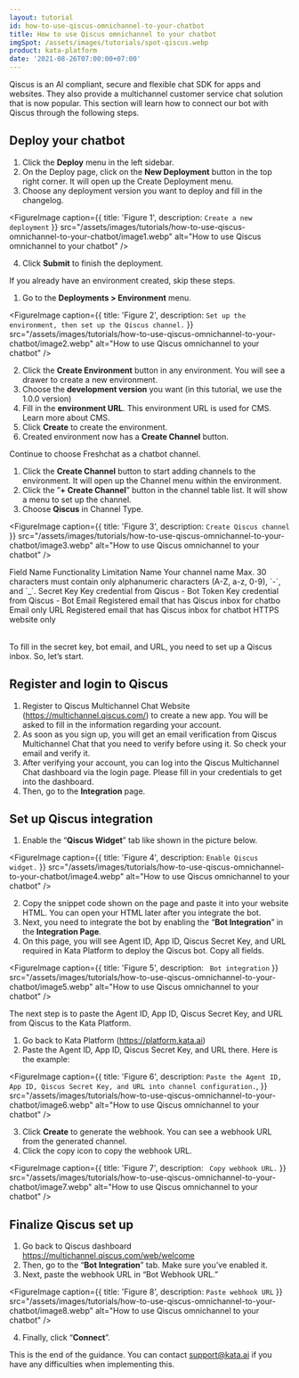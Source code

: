 ```yaml
---
layout: tutorial
id: how-to-use-qiscus-omnichannel-to-your-chatbot
title: How to use Qiscus omnichannel to your chatbot
imgSpot: /assets/images/tutorials/spot-qiscus.webp
product: kata-platform
date: '2021-08-26T07:00:00+07:00'
---
```


Qiscus is an AI compliant, secure and flexible chat SDK for apps and websites. They also provide a multichannel customer service chat solution that is now popular. This section will learn how to connect our bot with Qiscus through the following steps.

## Deploy your chatbot

1. Click the **Deploy** menu in the left sidebar.
2. On the Deploy page, click on the **New Deployment** button in the top right corner. It will open up the Create Deployment menu.
3. Choose any deployment version you want to deploy and fill in the changelog.

<FigureImage
  caption={{ title: 'Figure 1', description: `Create a new deployment` }}
  src="/assets/images/tutorials/how-to-use-qiscus-omnichannel-to-your-chatbot/image1.webp"
  alt="How to use Qiscus omnichannel to your chatbot"
/>

4. Click **Submit** to finish the deployment.

If you already have an environment created, skip these steps.

1. Go to the **Deployments > Environment** menu.

<FigureImage
  caption={{ title: 'Figure 2', description: `Set up the environment, then set up the Qiscus channel.` }}
  src="/assets/images/tutorials/how-to-use-qiscus-omnichannel-to-your-chatbot/image2.webp"
  alt="How to use Qiscus omnichannel to your chatbot"
/>

2. Click the **Create Environment** button in any environment. You will see a drawer to create a new environment.
3. Choose the **development version** you want (in this tutorial, we use the 1.0.0 version)
4. Fill in the **environment URL**. This environment URL is used for CMS. Learn more about CMS.
5. Click **Create** to create the environment.
6. Created environment now has a **Create Channel** button.

Continue to choose Freshchat as a chatbot channel.

1. Click the **Create Channel** button to start adding channels to the environment. It will open up the Channel menu within the environment.
2. Click the ”**+ Create Channel**” button in the channel table list. It will show a menu to set up the channel.
3. Choose **Qiscus** in Channel Type.

<FigureImage
  caption={{ title: 'Figure 3', description: `Create Qiscus channel` }}
  src="/assets/images/tutorials/how-to-use-qiscus-omnichannel-to-your-chatbot/image3.webp"
  alt="How to use Qiscus omnichannel to your chatbot"
/>

<Table>
  <TableHead>
    <TableHeadRow>
      <TableHeadCell>Field Name</TableHeadCell>
      <TableHeadCell>Functionality</TableHeadCell>
      <TableHeadCell>Limitation</TableHeadCell>
    </TableHeadRow>
  </TableHead>
  <TableBody>
    <TableBodyRow>
      <TableBodyCell>Name</TableBodyCell>
      <TableBodyCell>Your channel name</TableBodyCell>
      <TableBodyCell>
        Max. 30 characters must contain only alphanumeric characters (A-Z, a-z, 0-9), `-`, and `_`.
      </TableBodyCell>
    </TableBodyRow>
    <TableBodyRow>
      <TableBodyCell>Secret Key</TableBodyCell>
      <TableBodyCell>Key credential from Qiscus</TableBodyCell>
      <TableBodyCell>-</TableBodyCell>
    </TableBodyRow>
    <TableBodyRow>
      <TableBodyCell>Bot Token</TableBodyCell>
      <TableBodyCell>Key credential from Qiscus </TableBodyCell>
      <TableBodyCell>-</TableBodyCell>
    </TableBodyRow>
    <TableBodyRow>
      <TableBodyCell>Bot Email</TableBodyCell>
      <TableBodyCell>Registered email that has Qiscus inbox for chatbo </TableBodyCell>
      <TableBodyCell>Email only </TableBodyCell>
    </TableBodyRow>
    <TableBodyRow>
      <TableBodyCell>URL</TableBodyCell>
      <TableBodyCell>Registered email that has Qiscus inbox for chatbot </TableBodyCell>
      <TableBodyCell>HTTPS website only</TableBodyCell>
    </TableBodyRow>
  </TableBody>
</Table>

To fill in the secret key, bot email, and URL, you need to set up a Qiscus inbox. So, let’s start.

## Register and login to Qiscus

1. Register to Qiscus Multichannel Chat Website (<a href="https://multichannel.qiscus.com/" target="_blank"><span>http</span>s://multichannel.qiscus.com/</a>) to create a new app. You will be asked to fill in the information regarding your account.
2. As soon as you sign up, you will get an email verification from Qiscus Multichannel Chat that you need to verify before using it. So check your email and verify it.
3. After verifying your account, you can log into the Qiscus Multichannel Chat dashboard via the login page. Please fill in your credentials to get into the dashboard.
4. Then, go to the **Integration** page.

## Set up Qiscus integration

1. Enable the “**Qiscus Widget**” tab like shown in the picture below.

<FigureImage
  caption={{ title: 'Figure 4', description: `Enable Qiscus widget.` }}
  src="/assets/images/tutorials/how-to-use-qiscus-omnichannel-to-your-chatbot/image4.webp"
  alt="How to use Qiscus omnichannel to your chatbot"
/>

2. Copy the snippet code shown on the page and paste it into your website HTML. You can open your HTML later after you integrate the bot.
3. Next, you need to integrate the bot by enabling the “**Bot Integration**” in the **Integration Page**.
4. On this page, you will see Agent ID, App ID, Qiscus Secret Key, and URL required in Kata Platform to deploy the Qiscus bot. Copy all fields.

<FigureImage
  caption={{ title: 'Figure 5', description: ` Bot integration` }}
  src="/assets/images/tutorials/how-to-use-qiscus-omnichannel-to-your-chatbot/image5.webp"
  alt="How to use Qiscus omnichannel to your chatbot"
/>

The next step is to paste the Agent ID, App ID, Qiscus Secret Key, and URL from Qiscus to the Kata Platform.

1. Go back to Kata Platform (<a href="https://platform.kata.ai" target="_blank"><span>http</span>s://platform.kata.ai</a>)
2. Paste the Agent ID, App ID, Qiscus Secret Key, and URL there. Here is the example:

<FigureImage
  caption={{
    title: 'Figure 6',
    description: `Paste the Agent ID, App ID, Qiscus Secret Key, and URL into channel configuration.`,
  }}
  src="/assets/images/tutorials/how-to-use-qiscus-omnichannel-to-your-chatbot/image6.webp"
  alt="How to use Qiscus omnichannel to your chatbot"
/>

3. Click **Create** to generate the webhook. You can see a webhook URL from the generated channel.
4. Click the copy icon to copy the webhook URL.

<FigureImage
  caption={{ title: 'Figure 7', description: ` Copy webhook URL.` }}
  src="/assets/images/tutorials/how-to-use-qiscus-omnichannel-to-your-chatbot/image7.webp"
  alt="How to use Qiscus omnichannel to your chatbot"
/>

## Finalize Qiscus set up

1. Go back to Qiscus dashboard <a href="https://multichannel.qiscus.com/web/welcome" target="_blank"><span>http</span>s://multichannel.qiscus.com/web/welcome</a>
2. Then, go to the “**Bot Integration**” tab. Make sure you’ve enabled it.
3. Next, paste the webhook URL in “Bot Webhook URL.”

<FigureImage
  caption={{ title: 'Figure 8', description: `Paste webhook URL` }}
  src="/assets/images/tutorials/how-to-use-qiscus-omnichannel-to-your-chatbot/image8.webp"
  alt="How to use Qiscus omnichannel to your chatbot"
/>

4. Finally, click “**Connect**”.

This is the end of the guidance. You can contact support@kata.ai if you have any difficulties when implementing this.
